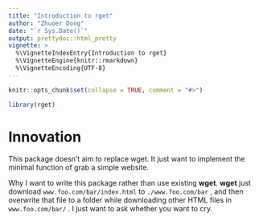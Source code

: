 ```yaml
---
title: "Introduction to rget"
author: "Zhuoer Dong"
date: "`r Sys.Date()`"
output: prettydoc::html_pretty
vignette: >
  %\VignetteIndexEntry{Introduction to rget}
  %\VignetteEngine{knitr::rmarkdown}
  %\VignetteEncoding{UTF-8}
---
```


```r
knitr::opts_chunk$set(collapse = TRUE, comment = "#>")
```

```r
library(rget)
```

# Innovation

This package doesn't aim to replace wget. It just want to implement
    the minimal function of grab a simple website.

Why I want to write this package rather than use existing **wget**. **wget** just download `www.foo.com/bar/index.html` to `./www.foo.com/bar` , and then overwrite that file to a folder while downloading other HTML files in `www.foo.com/bar/` . I just want to ask whether you want to cry.
